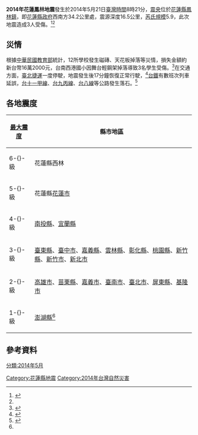 {{noteTA |G1=Earthquake}}
{{Infobox earthquake
|image=2014 Hualien earthquake intensity map.jpg
|caption=[[美國地質調查局|美國地質調查局]]製作的[[震度|震度]]圖
| map ={{Location map+ | Taiwan
 |places =
{{Location map~|Taiwan|lat=23.74|long=121.43|mark=Bullseye1.png|marksize=40}}
 | relief = yes
 | width = 250
 | float = center
 | caption = }}
| title = 2014年花蓮鳳林地震
| date = {{Start date|2014|05|21}}
| origintime = 08:21:14.0（[[國家標準時間|國家標準時間]]）
| magnitude = [[芮氏規模|M<sub>L</sub>]] 5.9
| depth = {{convert|16.5|km}}
| location = {{coord|23.74|||N|121.43|||E}}
| affected    = 全臺灣有感<ref>{{cite news |author = 蔡和穎 |title = 花蓮地震規模5.9 全台有感 |url = http://www.cna.com.tw/news/firstnews/201405215002-1.aspx |work = 中央社 |date = 2014-05-21 |accessdate = 2016-09-20 |language = zh-tw |archive-date = 2016-04-10 |archive-url = https://web.archive.org/web/20160410081134/http://www.cna.com.tw/news/firstnews/201405215002-1.aspx |dead-url = no }}</ref>
| damages     = 
| intensity   = 6-{}-級（[[交通部中央氣象局地震震度分級|中央氣象局地震震度分級]]）<ref name="cwbreport" />
| pga         =
| tsunami     = 
| foreshocks  = 
| aftershocks = 3起（地震發生後7小時內）<ref>{{cite news |title = 花蓮強震 7小時內3餘震 |url = http://www.chinatimes.com/realtimenews/20140521004082-260405 |work = 中央社 |date = 2014-05-21 |accessdate = 2016-10-23 |language = zh-tw |archive-date = 2016-10-23 |archive-url = https://web.archive.org/web/20161023100049/http://www.chinatimes.com/realtimenews/20140521004082-260405 |dead-url = no }}</ref>
| casualties  = 3人受傷<ref name="apple" />
}}
'''2014年花蓮鳳林地震'''發生於2014年5月21日[[臺灣時間|臺灣時間]]8時21分，[[震央|震央]]位於[[花蓮縣|花蓮縣]][[鳳林鎮_(臺灣)|鳳林鎮]]，即[[花蓮縣政府|花蓮縣政府]]西南方34.2公里處，震源深度16.5公里，[[芮氏規模|芮氏規模]]5.9，此次地震造成3人受傷。<ref name="cwbreport">{{Cite web |url = http://scweb.cwb.gov.tw/GraphicContent.aspx?ItemId=49&fileString=2014052108211359070 |title = 中央氣象局地震測報中心　第070號有感地震報告 |publisher = 中央氣象局地震測報中心 |language = zh-tw |accessdate = 2016-09-20 |archive-date = 2016-10-21 |archive-url = https://web.archive.org/web/20161021002558/http://scweb.cwb.gov.tw/GraphicContent.aspx?ItemId=49&fileString=2014052108211359070 |dead-url = yes }}</ref><ref name="apple" />

==災情==
根據[[中華民國教育部|中華民國教育部]]統計，12所學校發生磁磚、天花板掉落等災情，損失金額約新台幣16萬2000元，台南西港國小因舞台輕鋼架掉落導致3名學生受傷。<ref>{{cite news |title = 花蓮地震 受災12校災損16萬 |url = http://www.chinatimes.com/realtimenews/20140521004078-260405 |work = 中央社 |date = 2014-05-21 |accessdate = 2016-10-20 |language = zh-tw |archive-date = 2016-10-21 |archive-url = https://web.archive.org/web/20161021013608/http://www.chinatimes.com/realtimenews/20140521004078-260405 |dead-url = no }}</ref>在交通方面，[[臺北捷運|臺北捷運]]一度停駛，地震發生後17分鐘恢復正常行駛，<ref>{{cite news |author = 生活中心 |title = 地震搖撼北捷！一度停駛　8：38全面復駛 |url = http://www.ettoday.net/news/20140521/359437.htm |work = ETtoday |date = 2014-05-21 |accessdate = 2016-10-20 |language = zh-tw |archive-date = 2016-10-21 |archive-url = https://web.archive.org/web/20161021075444/http://www.ettoday.net/news/20140521/359437.htm |dead-url = no }}</ref>[[台鐵|台鐵]]有數班次列車延誤，[[台11線|台十一甲線]]、[[台九丙線|台九丙線]]、[[台八線|台八線]]等公路發生落石。<ref name="apple">{{cite news |title = 花蓮5.9地震 天花板砸傷3童 |url = http://www.appledaily.com.tw/appledaily/article/headline/20140522/35845369/ |work = 台灣蘋果日報 |date = 2014-05-22 |accessdate = 2016-10-20 |language = zh-tw |archive-date = 2016-10-21 |archive-url = https://web.archive.org/web/20161021013531/http://www.appledaily.com.tw/appledaily/article/headline/20140522/35845369/ |dead-url = no }}</ref>

== 各地震度 ==
{| class="wikitable" align="mid"
|-
! [[交通部中央氣象局地震震度分級|最大震度]] !! 縣市地區
|-
| 6-{}-級 || 花蓮縣西林
|-
| 5-{}-級 || 花蓮縣[[花蓮市|花蓮市]]
|-
| 4-{}-級 || [[南投縣|南投縣]]、[[宜蘭縣|宜蘭縣]]
|-
| 3-{}-級 || [[臺東縣|臺東縣]]、[[臺中市|臺中市]]、[[嘉義縣|嘉義縣]]、[[雲林縣|雲林縣]]、[[彰化縣|彰化縣]]、[[桃園縣|桃園縣]]、[[新竹縣|新竹縣]]、[[新竹市|新竹市]]、[[新北市|新北市]]
|-
| 2-{}-級 || [[高雄市|高雄市]]、[[苗栗縣|苗栗縣]]、[[嘉義市|嘉義市]]、[[臺南市|臺南市]]、[[臺北市|臺北市]]、[[屏東縣|屏東縣]]、[[基隆市|基隆市]]
|-
| 1-{}-級 || [[澎湖縣|澎湖縣]]<ref name="cwbreport" />
|}

== 參考資料 ==
{{reflist}}

{{台灣地震}}
{{2014年地震}}

[[Category:花蓮縣地震|Category:花蓮縣地震]]
[[Category:2014年台灣自然災害|Category:2014年台灣自然災害]]
[[分類:2014年5月|分類:2014年5月]]